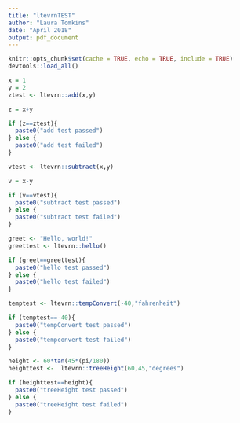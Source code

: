 ```yaml
---
title: "ltevrnTEST"
author: "Laura Tomkins"
date: "April 2018"
output: pdf_document
---
```


```r
knitr::opts_chunk$set(cache = TRUE, echo = TRUE, include = TRUE)
devtools::load_all()
```

```r
x = 1
y = 2
ztest <- ltevrn::add(x,y)

z = x+y

if (z==ztest){
  paste0("add test passed")
} else {
  paste0("add test failed")
}
```

```r
vtest <- ltevrn::subtract(x,y)

v = x-y

if (v==vtest){
  paste0("subtract test passed")
} else {
  paste0("subtract test failed")
}
```

```r
greet <- "Hello, world!"
greettest <- ltevrn::hello()

if (greet==greettest){
  paste0("hello test passed")
} else {
  paste0("hello test failed")
}
```

```r
temptest <- ltevrn::tempConvert(-40,"fahrenheit")

if (temptest==-40){
  paste0("tempConvert test passed")
} else {
  paste0("tempconvert test failed")
}
```

```r
height <- 60*tan(45*(pi/180))
heighttest <-  ltevrn::treeHeight(60,45,"degrees")

if (heighttest==height){
  paste0("treeHeight test passed")
} else {
  paste0("treeHeight test failed")
}
```

